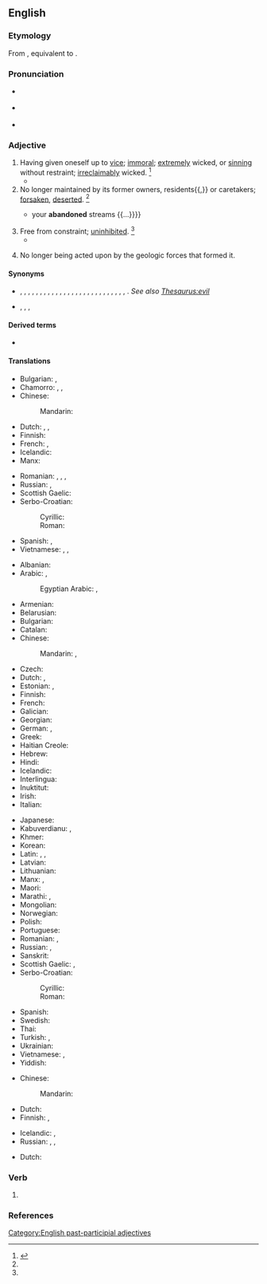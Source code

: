 ==English==

===Etymology===
From {{inh|en|enm|abandoned}}, equivalent to {{af|en|abandon|-ed}}.

===Pronunciation===
* {{a|RP}} {{IPA|en|/əˈbæn.dn̩d/}}
* {{a|GenAm}} {{IPA|en|/əˈbæn.dn̩d/}}
* {{audio|en|en-us-abandoned.ogg|Audio (US)}}

===Adjective===
{{en-adj}}

# Having given oneself up to [[vice]]; [[immoral]]; [[extremely]] wicked, or [[sinning]] without restraint; [[irreclaimably]] wicked. {{defdate|First attested from 1350 to 1470}}<ref name =SOED>{{R:SOED5|page=2}}</ref>
#* {{quote-book|en|year=1876|author=Alexander Davidson|title=A Complete History of Illinois from 1673 to 1884|page=232|passage=Such immunity to offenders offered a safe asylum to the vilest and most '''abandoned''' scoundrels.}}
# No longer maintained by its former owners, residents{{,}} or caretakers; [[forsaken]], [[deserted]]. {{defdate|Late 15th century}}<ref name =SOED/>
#* {{quote-book|en|year=1735|author=Thomson|passage={{...}} your '''abandoned''' streams {{...}}}}
# Free from constraint; [[uninhibited]]. {{defdate|Late 17th century}}<ref name =SOED/>
#* {{quote-book|en|year=1919|author=[[w:William Somerset Maugham|W. Somerset Maugham]]|title=[[w:The Moon and Sixpence|The Moon and Sixpence]]|chapter=11|passage=Everything was dirty and [[shabby]]. There was no sign of the '''abandoned''' luxury that Colonel MacAndrew had so confidently described.}}
# {{lb|en|geology}} No longer being acted upon by the geologic forces that formed it.

====Synonyms====
* {{sense|immoral}} {{l|en|bad}}, {{l|en|corrupt}}, {{l|en|demoralized}}, {{l|en|depraved}}, {{l|en|dissolute}}, {{l|en|graceless}}, {{l|en|hardened}}, {{l|en|impetuous}}, {{l|en|impenitent}}, {{l|en|incorrigible}}, {{l|en|irreclaimable}}, {{l|en|licentious}}, {{l|en|lost}}, {{l|en|obdurate}}, {{l|en|profligate}}, {{l|en|reckless}}, {{l|en|rejected}}, {{l|en|reprobate}}, {{l|en|shameless}}, {{l|en|sinful}}, {{l|en|uninhibited}}, {{l|en|unprincipled}}, {{l|en|unrestrained}}, {{l|en|vicious}}, {{l|en|vile}}, {{l|en|wanton}}, {{l|en|wicked}}, {{l|en|wild}} . ''See also [[Thesaurus:evil]]''
* {{sense|forsaken}} {{l|en|careless}}, {{l|en|deserted}}, {{l|en|discarded}}, {{l|en|forsaken}}

====Derived terms====
* {{l|en|abandonedness}}

====Translations====
{{trans-top|wicked, self-abandoned, given to sin}}
* Bulgarian: {{t+|bg|разпуснат|m}}, {{t+|bg|разпусната|f}}
* Chamorro: {{t|ch|maabandona}}, {{t|ch|madingo}}, {{t|ch|mayute}}
* Chinese:
*: Mandarin: {{t+|cmn|放荡}}
* Dutch: {{t+|nl|schaamteloos}}, {{t+|nl|verdorven}}, {{t+|nl|liederlijk}}
* Finnish: {{t+|fi|paatunut}}
* French: {{t+|fr|dévergondé|m}}, {{t+|fr|dévergondée|f}}
* Icelandic: {{t|is|gjörspilltur}}
* Manx: {{t|gv|jiarg}}
{{trans-mid}}
* Romanian: {{t+|ro|vicios|m}}, {{t|ro|desfrânat|m|n}}, {{t+|ro|imoral|m|n}}, {{t+|ro|nerușinat|m|n}}
* Russian: {{t+|ru|па́дший}}, {{t+|ru|распу́тный}}
* Scottish Gaelic: {{t|gd|meallta}}
* Serbo-Croatian:
*: Cyrillic: {{t|sh|запуштен|m}}
*: Roman: {{t+|sh|zapušten|m}}
* Spanish: {{t+|es|desenfrenado}}, {{t+|es|desinhibido}}
* Vietnamese: {{t+|vi|phóng đãng}}, {{t+|vi|truỵ lạc}}, {{t+|vi|trụy lạc}}
{{trans-bottom}}

{{trans-top|no longer maintained, forsaken, deserted}}
* Albanian: {{t-needed|sq}}
* Arabic: {{t|ar|مَهْجُورّ|m}}, {{t|ar|مَتْرُوك|m}}
*: Egyptian Arabic: {{t|arz|متساب|m|tr=metsāb}}, {{t|arz|مهجور|m|tr=mahgūrr}}
* Armenian: {{t-needed|hy}}
* Belarusian: {{t|be|закі́нуты|m}}
* Bulgarian: {{t+|bg|изоставен}}
* Catalan: {{t+|ca|abandonat}}
* Chinese:
*: Mandarin: {{t|cmn|遗弃的}}, {{t|cmn|抛弃的}}
* Czech: {{t+|cs|opuštěný}}
* Dutch: {{t+|nl|verlaten}}, {{t|nl|in de steek gelaten}}
* Estonian: {{t|et|maha jäetud}}, {{t|et|hüljatud}}
* Finnish: {{t+|fi|hylätty}}
* French: {{t+|fr|abandonné}}
* Galician: {{t+|gl|abandonado}}
* Georgian: {{t|ka|მიტოვებული}}
* German: {{t+|de|verlassen}}, {{t+|de|herrenlos}}
* Greek: {{t+|el|εγκαταλελειμμένος}}
* Haitian Creole: {{t|ht|abandonnen}}
* Hebrew: {{t+|he|הֶפְקֵר|tr=hefkér}}
* Hindi: {{t+|hi|परित्यक्त|m}}
* Icelandic: {{t+|is|yfirgefinn}}
* Interlingua: {{t|ia|abandonate}}
* Inuktitut: {{t|iu|hingitaq}}
* Irish: {{t|ga|fágtha}}
* Italian: {{t+|it|abbandonato}}
{{trans-mid}}
* Japanese: {{t-needed|ja}}
* Kabuverdianu: {{t|kea|bandonadu}}, {{t|kea|bandonóde}}
* Khmer: {{t|km|បោះបង់ចោល|alt=ដែលបោះបង់ចោល}}
* Korean: {{t-needed|ko}}
* Latin: {{t|la|relictus}}, {{t|la|derelictus}}, {{t+|la|desertus}}
* Latvian: {{t-needed|lv}}
* Lithuanian: {{t-needed|lt}}
* Manx: {{t|gv|faagit}}, {{t|gv|treigit}}
* Maori: {{t|mi|toreke}}
* Marathi: {{t|mr|त्यक्त}}, {{t|mr|परित्यक्त}}
* Mongolian: {{t-needed|mn}}
* Norwegian: {{t|no|løssluppen}}
* Polish: {{t+|pl|opuszczony}}
* Portuguese: {{t+|pt|abandonado}}
* Romanian: {{t+|ro|abandonat|m}}, {{t+|ro|părăsit|m|n}}
* Russian: {{t+|ru|забро́шенный}}, {{t+|ru|поки́нутый}}
* Sanskrit: {{t+|sa|हीन}}
* Scottish Gaelic: {{t|gd|trèigte}}, {{t|gd|fàg|alt=air fhàgail}}
* Serbo-Croatian:
*: Cyrillic: {{t|sh|напуштен|m}}
*: Roman: {{t+|sh|napušten|m}}
* Spanish: {{t+|es|abandonado}}
* Swedish: {{t+|sv|övergiven}}
* Thai: {{t+|th|ร้าง}}
* Turkish: {{t|tr|terk edilmiş}}, {{t+|tr|metruk}}
* Ukrainian: {{t|uk|поки́нутий|m}}
* Vietnamese: {{t-check|vi|[[bị]] [[bỏ rơi]]}} {{attention|vi|2=was "[[bị]] [[bỏ rơi]]" - assumed sum-of-parts; if an idiom, remove the wikilinks to the individual words. see [[User:Kephir/gadgets/xte#Translation_fixing]]}}, {{t+check|vi|ruồng bỏ|alt=bị ruồng bỏ}} {{attention|vi|2=was "bị [[ruồng bỏ]]" - assumed inflected form or vocalised spelling; please verify if linking is acceptable. see [[User:Kephir/gadgets/xte#Translation_fixing]]}}
* Yiddish: {{t|yi|הפֿקר|tr=hefker}}
{{trans-bottom}}

{{trans-top|free from constraint, uninhibited}}
* Chinese:
*: Mandarin: {{t+|cmn|不羁}}
* Dutch: {{t+|nl|ongeremd}}
* Finnish: {{t|fi|pidäkkeetön}}, {{t+|fi|rajaton}}
{{trans-mid}}
* Icelandic: {{t|is|taumlaus}}, {{t|is|hóflaus}}
* Russian: {{t+|ru|несде́ржанный|m}}, {{t+|ru|необу́зданный|m}}, {{t+|ru|безу́держный|m}}
{{trans-bottom}}

{{trans-top|geology: no longer being acted upon by the geologic forces that formed it}}
* Dutch: {{t|nl|geologisch stabiel}}
{{trans-mid}}
{{trans-bottom}}

===Verb===
{{head|en|verb form}}

# {{en-past of|abandon}}

===References===
<references/>

[[Category:English past-participial adjectives]]